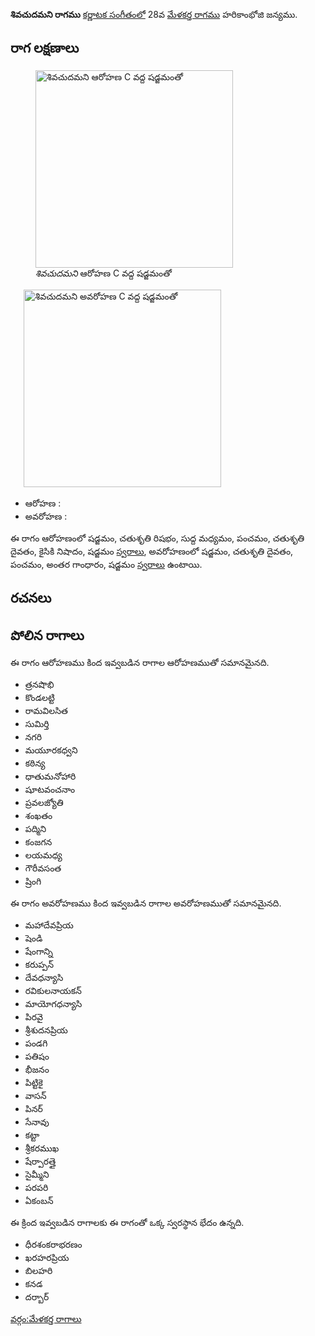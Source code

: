 {{Infobox ragam
	| name          	= శివచుదమని
	| synonym	    	= 
	| mela          	= 
	| chakra        	= 
	| janaka        	= 
	| type          	= షడవ-స్వరాంతర
	| arohanam      	= {{svaraC|S|R2|M1|P|D2|N2|S'}} 
	| avarohanam    	= {{svaraC|S'|D2|P|G3|S}}
	| jeeva         	=
	| chhaya        	=
	| nyasa         	=
	| vishesha      	= 
	| equivalent  		= 
}}
{{కర్ణాటక సంగీత రాగాలు}}
'''శివచుదమని రాగము''' [[కర్ణాటక సంగీతం]]లో 28వ [[మేళకర్త రాగము]] హరికాంభోజి జన్యము. 


==రాగ లక్షణాలు==
[[Image:shivacudamani_ar_kb2wiki.png|thumb|right|316px|''శివచుదమని'' ఆరోహణ C వద్ద షడ్జమంతో]]
	[[Image:shivacudamani_av_kb2wiki.png|thumb|right|316px|''శివచుదమని'' అవరోహణ C వద్ద షడ్జమంతో]]

* ఆరోహణ : {{svaraC|S|R2|M1|P|D2|N2|S'}} 
* అవరోహణ : {{svaraC|S'|D2|P|G3|S}}

ఈ రాగం ఆరోహణంలో షడ్జమం, చతుశృతి రిషభం, సుద్ద మధ్యమం, పంచమం, చతుశృతి దైవతం, కైసికి నిషాదం, షడ్జమం [[స్వరాలు]], అవరోహణంలో షడ్జమం, చతుశృతి దైవతం, పంచమం, అంతర గాంధారం, షడ్జమం [[స్వరాలు]] ఉంటాయి.

==రచనలు==



==పోలిన రాగాలు==
ఈ రాగం ఆరోహణము కింద ఇవ్వబడిన రాగాల ఆరోహణముతో సమానమైనది.
* త్రనషొభి
* కొండలట్టి
* రామవిలసిత
* సుమిర్తి
* నగరి
* మయూరకధ్వని
* కఠిన్య
* ధాతుమనోహారి
* షూటవంచనాం
* ప్రవలజ్యోతి
* శంఖతం
* పద్మిని
* కంజగన
* లయమధ్య
* గౌరీవసంత
* ష్రింగి

ఈ రాగం అవరోహణము కింద ఇవ్వబడిన రాగాల అవరోహణముతో సమానమైనది.
* మహాదేవప్రియ
* షెండి
* షేంగాన్ని
* కరుప్పన్
* దేవధన్యాసి
* రవికులనాయకన్
* మాయోగధన్యాసి
* పిరవై
* శ్రీశుదనప్రియ
* పండగి
* పతిషం
*  భీజనం
* పిట్టికై
* వాసన్
* పినర్
* సేనావు
* కట్టా
* శ్రీకరముఖ
* షేర్పారత్తై
* సైమ్మీని
* పరపరి
* ఏకంబన్

ఈ క్రింద ఇవ్వబడిన రాగాలకు ఈ రాగంతో ఒక్క స్వరస్థాన భేదం ఉన్నది.
* ధీరశంకరాభరణం
* ఖరహరప్రియ
* బిలహరి
* కనడ
* దర్బార్



[[వర్గం:మేళకర్త రాగాలు]]